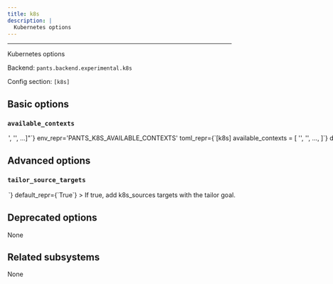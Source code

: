 ```yaml
---
title: k8s
description: |
  Kubernetes options
---
```



---

Kubernetes options

Backend: <span className="color--primary">`pants.backend.experimental.k8s`</span>

Config section: <span className="color--primary">`[k8s]`</span>

<span className={styles.options}>

## Basic options

### `available_contexts`

<Option
  cli_repr={`--k8s-available-contexts="['<str>', '<str>', ...]"`}
  env_repr='PANTS_K8S_AVAILABLE_CONTEXTS'
  toml_repr={`[k8s]
available_contexts = [
    '<str>',
    '<str>',
    ...,
]`}
  default_repr={`[]`}
>

List of available contexts for `kubectl` command. `k8s_bundle` context will be validated against this list.

You have to explicitly provide the list, because it will be shared with people using the pants repo. We can&#x27;t parse the KUBECONFIG env var because different people might have different private clusters, e.g. minikube or kind, which means pants validation will give different results.

</Option>

## Advanced options

### `tailor_source_targets`

<Option
  cli_repr={`--[no-]k8s-tailor-source-targets`}
  env_repr='PANTS_K8S_TAILOR_SOURCE_TARGETS'
  toml_repr={`[k8s]
tailor_source_targets = <bool>`}
  default_repr={`True`}
>

If true, add `k8s_sources` targets with the `tailor` goal.

</Option>

## Deprecated options

None

## Related subsystems

None

</span>
